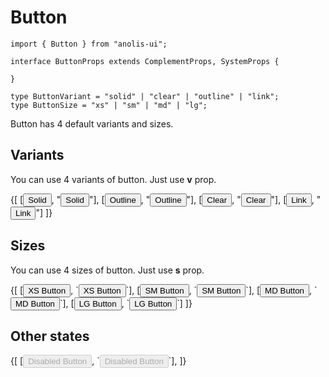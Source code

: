 
<Head title="Button" />

# Button

```tsx
import { Button } from "anolis-ui";

interface ButtonProps extends ComplementProps, SystemProps {

}

type ButtonVariant = "solid" | "clear" | "outline" | "link";
type ButtonSize = "xs" | "sm" | "md" | "lg";
```

Button has 4 default variants and sizes.

## Variants

You can use 4 variants of button. Just use **v** prop.

<ComponentDisplay>
  {[
    [<Button>Solid</Button>, "<Button>Solid</Button>"],
    [<Button v="outline">Outline</Button>, "<Button v=\"outline\">Outline</Button>"],
    [<Button v="clear">Clear</Button>, "<Button v=\"clear\">Clear</Button>"],
    [<Button v="link">Link</Button>, "<Button v=\"link\">Link</Button>"]
  ]}
</ComponentDisplay>

## Sizes

You can use 4 sizes of button. Just use **s** prop.

<ComponentDisplay>
  {[
    [<Button s="xs">XS Button</Button>, `<Button s="xs">XS Button</Button>`],
    [<Button s="sm">SM Button</Button>, `<Button s="sm">SM Button</Button>`],
    [<Button s="md">MD Button</Button>, `<Button s="md">MD Button</Button>`],
    [<Button s="lg">LG Button</Button>, `<Button s="lg">LG Button</Button>`]
  ]}
</ComponentDisplay>

## Other states

<ComponentDisplay>
  {[
    [<Button disabled>Disabled Button</Button>, `<Button disabled>Disabled Button</Button>`],
  ]}
</ComponentDisplay>
